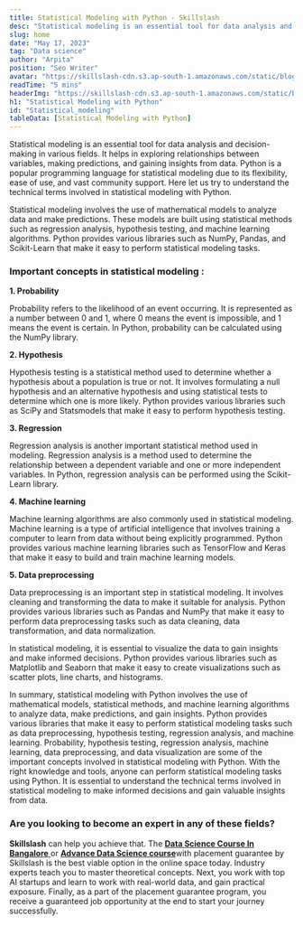 ```yaml
---
title: Statistical Modeling with Python - Skillslash
desc: "Statistical modeling is an essential tool for data analysis and decision-making in various fields. It helps in exploring relationships between variables, making predictions, and gaining insights from data."
slug: home
date: "May 17, 2023"
tag: "Data science"
author: "Arpita"
position: "Seo Writer"
avatar: "https://skillslash-cdn.s3.ap-south-1.amazonaws.com/static/blog/avatar-01.webp"
readTime: "5 mins"
headerImg: "https://skillslash-cdn.s3.ap-south-1.amazonaws.com/static/blog/statistical-modeling-with-python-17-05-2023.webp"
h1: "Statistical Modeling with Python"
id: "Statistical_modeling"
tableData: [Statistical Modeling with Python]
---
```


Statistical modeling is an essential tool for data analysis and decision-making in various fields. It helps in exploring relationships between variables, making predictions, and gaining insights from data. Python is a popular programming language for statistical modeling due to its flexibility, ease of use, and vast community support. Here let us try to understand the technical terms involved in statistical modeling with Python.

Statistical modeling involves the use of mathematical models to analyze data and make predictions. These models are built using statistical methods such as regression analysis, hypothesis testing, and machine learning algorithms. Python provides various libraries such as NumPy, Pandas, and Scikit-Learn that make it easy to perform statistical modeling tasks.

### Important concepts in statistical modeling :

**1. Probability**

Probability refers to the likelihood of an event occurring. It is represented as a number between 0 and 1, where 0 means the event is impossible, and 1 means the event is certain. In Python, probability can be calculated using the NumPy library.

**2. Hypothesis**

Hypothesis testing is a statistical method used to determine whether a hypothesis about a population is true or not. It involves formulating a null hypothesis and an alternative hypothesis and using statistical tests to determine which one is more likely. Python provides various libraries such as SciPy and Statsmodels that make it easy to perform hypothesis testing.

**3. Regression**

Regression analysis is another important statistical method used in modeling. Regression analysis is a method used to determine the relationship between a dependent variable and one or more independent variables. In Python, regression analysis can be performed using the Scikit-Learn library.

**4. Machine learning**

Machine learning algorithms are also commonly used in statistical modeling. Machine learning is a type of artificial intelligence that involves training a computer to learn from data without being explicitly programmed. Python provides various machine learning libraries such as TensorFlow and Keras that make it easy to build and train machine learning models.

**5. Data preprocessing**

Data preprocessing is an important step in statistical modeling. It involves cleaning and transforming the data to make it suitable for analysis. Python provides various libraries such as Pandas and NumPy that make it easy to perform data preprocessing tasks such as data cleaning, data transformation, and data normalization.

In statistical modeling, it is essential to visualize the data to gain insights and make informed decisions. Python provides various libraries such as Matplotlib and Seaborn that make it easy to create visualizations such as scatter plots, line charts, and histograms.

In summary, statistical modeling with Python involves the use of mathematical models, statistical methods, and machine learning algorithms to analyze data, make predictions, and gain insights. Python provides various libraries that make it easy to perform statistical modeling tasks such as data preprocessing, hypothesis testing, regression analysis, and machine learning. Probability, hypothesis testing, regression analysis, machine learning, data preprocessing, and data visualization are some of the important concepts involved in statistical modeling with Python. With the right knowledge and tools, anyone can perform statistical modeling tasks using Python. It is essential to understand the technical terms involved in statistical modeling to make informed decisions and gain valuable insights from data.

### Are you looking to become an expert in any of these fields?

**Skillslash** can help you achieve that. The [**Data Science Course In Bangalore** ](https://skillslash.com/data-science-course-in-bangalore) or [**Advance Data Science course**](https://skillslash.com/advanced-data-science-and-ai-course-with-real-work-experience)with placement guarantee by Skillslash is the best viable option in the online space today. Industry experts teach you to master theoretical concepts. Next, you work with top AI startups and learn to work with real-world data, and gain practical exposure. Finally, as a part of the placement guarantee program, you receive a guaranteed job opportunity at the end to start your journey successfully.
